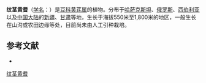 {{Speciesbox
| name = 纹茎黄耆
| status = 
| status_system = 
| image =Astragalus sulcatus flora.jpg
| genus = Astragalus
| species = sulcatus
| authority = Linn.
}}

'''纹茎黄耆'''（[[学名|学名]]：{{lang|la|''Astragalus sulcatus''}}）是[[豆科|豆科]][[黄芪属|黄芪属]]的植物。分布于[[哈萨克斯坦|哈萨克斯坦]]、[[俄罗斯|俄罗斯]]、[[西伯利亚|西伯利亚]]以及[[中国大陆|中国大陆]]的[[新疆|新疆]]、[[甘肃|甘肃]]等地，生长于海拔550米至1,800米的地区，一般生长在山沟或农田边缘等处，目前尚未由人工引种栽培。

== 参考文献 ==
<div class="references-small">
* {{cite web| url =http://www.bioinfo.cn/db05/KmzwSpecies.php?action=view&id=15817| title =纹茎黄耆| work =《中国高等植物数据库全库》| publisher =中国科学院微生物研究所| author =昆明植物研究所| accessdate =2009-02-25| deadurl =yes| archiveurl =https://web.archive.org/web/20160305032701/http://www.bioinfo.cn/db05/KmzwSpecies.php?action=view&id=15817| archivedate =2016-03-05}}
</div>
{{Taxonbar|from=Q2162004}}

[[Category:黄芪属|纹茎黄耆]]


{{植物小作品}}